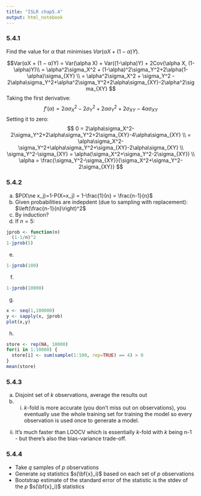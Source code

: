 ```yaml
---
title: "ISLR chap5.4"
output: html_notebook
---
```


### 5.4.1

Find the value for $\alpha$ that minimises $Var(αX + (1 − α)Y)$.

$$Var(αX + (1 − α)Y) = Var(\alpha X) + Var((1-\alpha)Y) + 2Cov(\alpha X, (1-\alpha)Y)\\
 = \alpha^2\sigma_X^2 + (1-\alpha)^2\sigma_Y^2+2\alpha(1-\alpha)\sigma_{XY} \\
 = \alpha^2\sigma_X^2 + \sigma_Y^2 - 2\alpha\sigma_Y^2+\alpha^2\sigma_Y^2+2\alpha\sigma_{XY}-2\alpha^2\sigma_{XY}
$$
Taking the first derivative:
$$
f'(\alpha) = 2\alpha\sigma_X^2-2\sigma_Y^2+2\alpha\sigma_Y^2+2\sigma_{XY}-4\alpha\sigma_{XY}
$$
Setting it to zero:
$$
0 = 2\alpha\sigma_X^2-2\sigma_Y^2+2\alpha\sigma_Y^2+2\sigma_{XY}-4\alpha\sigma_{XY} \\
= \alpha\sigma_X^2-\sigma_Y^2+\alpha\sigma_Y^2+\sigma_{XY}-2\alpha\sigma_{XY} \\
\sigma_Y^2-\sigma_{XY} = \alpha(\sigma_X^2+\sigma_Y^2-2\sigma_{XY}) \\
\alpha = \frac{\sigma_Y^2-\sigma_{XY}}{\sigma_X^2+\sigma_Y^2-2\sigma_{XY}}
$$

### 5.4.2

(a) $P(X\ne x_j)=1-P(X=x_j) = 1-\frac{1}{n} = \frac{n-1}{n}$
(b) Given probabilities are indepdent (due to sampling with replacement): $\left(\frac{n-1}{n}\right)^2$
(c) By induction?
(d) If $n=5$:
```r
jprob <- function(n)
  (1-1/n)^2
1-jprob(5)
```

(e) 
```r
1-jprob(100)
```

(f) 
```r
1-jprob(10000)
```

(g)
```r
x <- seq(1,100000)
y <- sapply(x, jprob)
plot(x,y)
```

(h)
```r
store <- rep(NA, 10000)
for(i in 1:10000) {
  store[i] <- sum(sample(1:100, rep=TRUE) == 4) > 0
}
mean(store)
```

### 5.4.3

(a) Disjoint set of $k$ observations, average the results out
(b) (i) $k$-fold is more accurate (you don't miss out on observations), you eventually use the whole training set for training the model so every observation is used once to generate a model.
(ii) It's much faster than LOOCV which is essentially $k$-fold with $k$ being n-1 - but there's also the bias-variance trade-off.

### 5.4.4

  - Take $q$ samples of $p$ observations
  - Generate $sq$ statistics $s(\bf{x}_i)$ based on each set of $p$ observations
  - Bootstrap estimate of the standard error of the statistic is the stdev of the $p$ $s(\bf{x}_i)$ statistics

